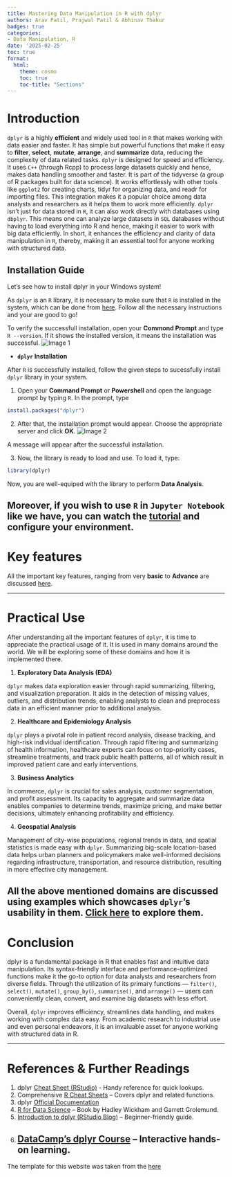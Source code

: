 ```yaml
---
title: Mastering Data Manipulation in R with dplyr
authors: Arav Patil, Prajwal Patil & Abhinav Thakur
badges: true
categories:
- Data Manipulation, R
date: '2025-02-25'
toc: true
format:
  html:
    theme: cosmo
    toc: true
    toc-title: "Sections"
---
```


# Introduction
`dplyr` is a highly **efficient** and widely used tool in `R` that makes working with data easier and faster.  It has simple but powerful functions that make it easy to **filter**, **select**, **mutate**, **arrange**, and **summarize** data, reducing the complexity of data related tasks. `dplyr` is designed for speed and efficiency. It uses `C++` (through Rcpp) to process large datasets quickly and hence, makes data handling smoother and faster. It is part of the tidyverse (a group of R packages built for data science). It works effortlessly with other tools like `ggplot2` for creating charts, tidyr for organizing data, and readr for importing files. This integration makes it a popular choice among data analysts and researchers as it helps them to work more efficiently. `dplyr` isn’t just for data stored in `R`, it can also work directly with databases using `dbplyr`. This means one can analyze large datasets in `SQL` databases without having to load everything into R and hence, making it easier to work with big data efficiently. In short, it enhances the efficiency and clarity of data manipulation in `R`, thereby, making it an essential tool for anyone working with structured data.

## Installation Guide

Let's see how to install dplyr in your Windows system!

As `dplyr` is an `R` library, it is necessary to make sure that `R` is installed in the system, which can be done from [here](https://cran.r-project.org/bin/windows/base/).
Follow all the necessary instructions and your are good to go!

To verify the successfull installation, open your **Commond Prompt** and type `R --version`. If it shows the installed version, it means the installation was successful.
![Image 1](images/r--version.png)

- **`dplyr` Installation**

After `R` is successfully installed, follow the given steps to sucessfully install `dplyr` library in your system.

1. Open your **Command Prompt** or **Powershell** and open the language prompt by typing `R`. In the prompt, type
```r
install.packages("dplyr")
```
2. After that, the installation prompt would appear. Choose the appropriate server and click **OK**.
![Image 2](images/dplyr-install.png)

A message will appear after the successful installation.

3. Now, the library is ready to load and use. To load it, type:
```r
library(dplyr)
```
Now, you are well-equiped with the library to perform **Data Analysis**.
 
**Moreover, if you wish to use `R` in `Jupyter Notebook` like we have, you can watch the [tutorial](https://www.youtube.com/watch?v=1sq-Pcq9W7c&t=207s) and configure your environment.**
---

# Key features

All the important key features, ranging from very **basic** to **Advance** are discussed [here](https://aravpatil000.github.io/J018_Blogs/posts/Key_Features.html).

---

# Practical Use
After understanding all the important features of `dplyr`, it is time to appreciate the practical usage of it.
It is used in many domains around the world. We will be exploring some of these domains and how it is implemented there.

1. **Exploratory Data Analysis (EDA)**

`dplyr` makes data exploration easier through rapid summarizing, filtering, and visualization preparation. It aids in the detection of missing values, outliers, and distribution trends, enabling analysts to clean and preprocess data in an efficient manner prior to additional analysis.

2. **Healthcare and Epidemiology Analysis**

`dplyr` plays a pivotal role in patient record analysis, disease tracking, and high-risk individual identification. Through rapid filtering and summarizing of health information, healthcare experts can focus on top-priority cases, streamline treatments, and track public health patterns, all of which result in improved patient care and early interventions.

3. **Business Analytics**

In commerce, `dplyr` is crucial for sales analysis, customer segmentation, and profit assessment. Its capacity to aggregate and summarize data enables companies to determine trends, maximize pricing, and make better decisions, ultimately enhancing profitability and efficiency.

4. **Geospatial Analysis**

Management of city-wise populations, regional trends in data, and spatial statistics is made easy with `dplyr`. Summarizing big-scale location-based data helps urban planners and policymakers make well-informed decisions regarding infrastructure, transportation, and resource distribution, resulting in more effective city management.

**All the above mentioned domains are discussed using examples which showcases `dplyr`'s usability in them. [Click here](https://aravpatil000.github.io/J018_Blogs/posts/Use_Cases.html) to explore them.**
---

# Conclusion
dplyr is a fundamental package in R that enables fast and intuitive data manipulation. Its syntax-friendly interface and performance-optimized functions make it the go-to option for data analysts and researchers from diverse fields. Through the utilization of its primary functions — `filter()`, `select()`, `mutate()`, `group_by()`, `summarise()`, and `arrange()` — users can conveniently clean, convert, and examine big datasets with less effort.

Overall, `dplyr` improves efficiency, streamlines data handling, and makes working with complex data easy. From academic research to industrial use and even personal endeavors, it is an invaluable asset for anyone working with structured data in R.

---

# References & Further Readings

1. dplyr [Cheat Sheet (RStudio)](https://rstudio.github.io/cheatsheets/data-transformation.pdf) - Handy reference for quick lookups.
2. Comprehensive [R Cheat Sheets](https://github.com/rstudio/cheatsheets) – Covers dplyr and related functions.
3. dplyr [Official Documentation](https://dplyr.tidyverse.org/)
4. [R for Data Science](https://r4ds.had.co.nz/) – Book by Hadley Wickham and Garrett Grolemund.
5. [Introduction to dplyr (RStudio Blog)](https://www.rstudio.com/resources/cheatsheets/) – Beginner-friendly guide.
6. [DataCamp’s dplyr Course](https://www.datacamp.com/courses/dplyr-data-manipulation-in-r) – Interactive hands-on learning.
---

The template for this website was taken from the [here](https://github.com/nipunbatra/quarto-template)